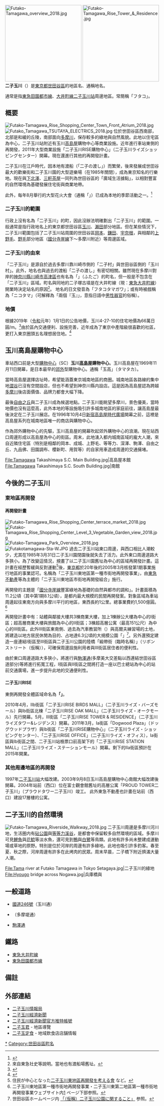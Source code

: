 [[File:Futako-Tamagawa_overview_2018.jpg|250px]]
[[File:Futako-Tamagawa_Rise_Tower_&_Residence.jpg|250px]]
'''二子玉川'''（{{jpn|j=二子玉川|hg=ふたこたまがわ|rm=Futako-Tamagawa|f=y}}）是[[東京都|東京都]][[世田谷區|世田谷區]]的地區名、通稱地名。

通常是指[[東急電鐵|東急]][[東急田園都市線|田園都市線]]、[[東急大井町線|大井町線]][[二子玉川站|二子玉川站]]周邊地區。常簡稱「フタコ」。

== 概要 ==
[[File:Futako-Tamagawa_Rise_Shopping_Center_Town_Front_Atrium_2018.jpg|thumb]]
[[File:Futako_Tamagawa_TSUTAYA_ELECTRICS_2018.jpg|thumb]]
位於世田谷區西南部，北部是和緩的丘陵，南部面向[[多摩川|多摩川]]，保存較多的綠地與自然風貌。此地以住宅區為中心，二子玉川站附近有玉川[[高島屋|高島屋]]購物中心等商業設施。近年進行車站東側的再開發，2011年大型商業設施「二子玉川RISE購物中心」（二子玉川ライズショッピングセンター）開幕。現在還進行其他的再開發計畫。

二子玉川在江戶時代，因本地有渡船（「二子の渡し」）而繁榮，後來發展成世田谷最大的歡樂街和二子玉川園的大型遊樂場（在1985年關閉），成為東京知名的行樂地。現在與[[下北澤|下北澤]]、[[三軒茶屋|三軒茶屋]]一同列為世田谷區的「廣域生活據點」，以相對豐富的自然環境為基礎發展住宅街與商業地帶。

此外，每年8月舉行的大型花火大會（通稱「{{link-ja|多摩川花火大會 (世田谷區、川崎市)|多摩川花火大会 (世田谷区・川崎市)|二子玉川花火大會}}」）已成為本地的季節活動之一。<ref>{{Cite web |url=http://www.tamagawa-hanabi.com/ |title=花火大會已从2018年起连续两年于10月举行 |accessdate=2019-10-04 |archive-date=2020-11-01 |archive-url=https://web.archive.org/web/20201101073347/http://www.tamagawa-hanabi.com/ |dead-url=no }}</ref>

=== 二子玉川的範圍 ===
行政上沒有名為「二子玉川」的町，因此沒辦法明確劃出「二子玉川」的範圍。一般通常是指行政地名上的東京都世田谷區[[玉川_(世田谷區)|玉川]]、[[瀨田_(世田谷區、川崎市)|瀨田]]部分地區。但在某些情況下，二子玉川範圍包括了二子玉川站周圍的世田谷區[[岡本_(世田谷區)|岡本]]、[[鎌田_(世田谷區)|鎌田]]、[[宇奈根|宇奈根]]，與相鄰的[[上野毛|上野毛]]、[[野毛_(世田谷區)|野毛]]部分地區（[[武藏野台地|國分寺崖線]]下～多摩川附近）等周邊區域。

=== 二子玉川的由來 ===
「二子玉川」是源自於過去多摩川靠川崎市側的「二子村」與世田谷區側的「玉川村」。此外，地名也與過去的渡船「二子の渡し」有密切相關。雖然現在多摩川對岸的[[神奈川縣|神奈川縣]][[川崎市|川崎市]][[高津區|高津區]]也有名為「{{link-ja|二子|二子}}」（ふたご）的町名，但一般是不包含在「二子玉川」區域。町名與同地的二子塚古墳是{{link-ja|目黑蒲田電鐵|目黒蒲田電鉄}}在大井町線（現：[[東急大井町線|東急大井町線]]）開業時決定站名的原因<ref>來自東急社史等說明。當地也有{{link-ja|二子渡船|二子の渡し}}渡船場舊址。</ref>。
地名的日文發音為「フタコタマガワ」；或有時被戲稱為「ニコタマ」（可解釋為「兩個『玉』」，意指日語中[[睪丸|男性器官]]的俗稱）。

=== 地價 ===
根據2019年（[[令和|令和]]元年）1月1日的公告地價，玉川4-27-10的住宅地價為66萬日圓/m{{sup|2}}。<ref>{{Cite web |url=http://www.land.mlit.go.jp/landPrice/AriaServlet?MOD=2&TYP=0 |title=国土交通省地価公示・都道府県地価調査 |accessdate=2014-11-08 |archive-date=2014-10-06 |archive-url=https://web.archive.org/web/20141006081829/http://www.land.mlit.go.jp/landPrice/AriaServlet?MOD=2&TYP=0 |dead-url=no }}</ref>由於區內交通便利、設施完善，近年成為了東京中產階級很喜歡的社區，更打入東京圈頭五名理想居住地。<ref>{{cite news |author1=陳俊偉 |title=東京寧謐角落二子玉川 建築、品味與消費的優雅三角 |url=https://ol.mingpao.com/php/cultureleisure3.php?nodeid=1501783610250&subcate=travel&issue=20170804 |accessdate=2018-10-10 |work=明報 |date=2017-08-04 |archive-date=2018-10-10 |archive-url=https://web.archive.org/web/20181010174256/https://ol.mingpao.com/php/cultureleisure3.php?nodeid=1501783610250&subcate=travel&issue=20170804 |dead-url=no }}</ref>

== 玉川高島屋購物中心 ==
車站西口前是大型[[購物中心|購物中心]]（SC）'''玉川[[高島屋|高島屋]]購物中心'''。玉川高島屋在1969年11月11日開幕，是日本最早的[[郊外|郊外]]型購物中心。通稱「玉高」（タマタカ）。

當時高島屋選擇店址時，希望能涵蓋東京城南地區的商圏。城南地區各路線的集中地[[澀谷|澀谷]]已沒有空間設店，但也不希望到神奈川縣内設店。這是因為高島屋認為跨越[[多摩川|多摩川]]後店面價值、品牌力都會大幅下降。

最後[[自由之丘|自由之丘]]與二子玉川成為候選地點。二子玉川能眺望多摩川，景色優美，當時地價也沒有這麼高，此外本地的{{link-ja|二子玉川園|二子玉川園}}等設施吸引許多城南地區的家庭前往，讓高島屋最後決定在二子玉川展店。在1996年10月4日[[高島屋時代廣場|新宿高島屋時代廣場]]開幕之前，這裡是高島屋系列在城南地區唯一的商店與購物中心。

作為郊外購物中心的先驅，玉川高島屋的開幕吹起郊外購物中心的浪潮。現在站西口周邊形成以高島屋為中心的街區。周末，此地湧入都内城南區域的龐大人潮，來自近隣住宅區（特別是相鄰的岡本、成城、上野毛、等等力、深澤、駒澤、自由之丘、九品佛、田園調布、櫻新町、用賀等）的自家用車造成周邊的交通擁堵。
<gallery>
File:Tamagawa Takashimaya S.C. Main Building.jpg|高島屋本館
File:Tamagawa Takashimaya S.C. South Building.jpg|南館
</gallery>

== 今後的二子玉川 ==
=== 東地區再開發 ===
==== 再開發計畫 ====
[[File:Futako-Tamagawa_Rise_Shopping_Center_terrace_market_2018.jpg|thumb]]
[[File:Futako-Tamagawa_Rise_Shopping_Center_Level_3_Vegetable_Garden_view_2018.jpg|thumb]]
[[File:Futako-Tamagawa_Park_Overview_2018.jpg|thumb]]
[[File:Futakotamagawa-Sta-W.JPG|thumb]]
過去二子玉川站東口周邊，與西口相比人潮較少，尤其在1985年3月31日二子玉川園閉園後就失去了活力。此外東口周邊道路大多狹小。為了改變這情況，規畫了以二子玉川園舊址為中心的區域再開發計畫。這計畫在經歷暫緩與反對運動<ref>住民が中心となった[http://www.futakotown.net/index.php 二子玉川東地區再開發を考える會] {{Wayback|url=http://www.futakotown.net/index.php |date=20141108084945 }}など。</ref>後，[[東京都|東京都]]於20年後的2005年3月核發第1期事業施行地區的事業認可。名稱為「二子玉川東地區第一種市街地再開發事業」，由[[東急不動產|東急不動產]]等為主體的「二子玉川東地區市街地再開發組合」施行。

再開發的主題是「[[國分寺崖線|國分寺崖線]]豐富綠地為基礎的自然與都市的調和」。計畫面積為11.2公頃（其中第1期8.1公頃），是都内最大規模的民間再開發案。對象區域為車站周邊起往東南方向與多摩川平行的地區，東西長約1公里。總事業費約1,500億圓。<ref>二子玉川東地區第一種市街地再開發事業・二子玉川東第二地區第一種市街地再開發事業ウェブサイト内[http://www.futakotamagawa-rise.com/future01.html] {{Wayback|url=http://www.futakotamagawa-rise.com/future01.html |date=20181128122723 }}ページ下部参照。</ref>

再開發計畫中有：站體與鄰接大樓共3棟商業大樓，加上1棟辦公大樓為中心的I街區；超高層商業大樓與旅館為中心的II街區；3棟超高層公寓（最高151公尺）為中心的III街區。此外III街區東南側、過去為汽車教習所（{{link-ja|東急自動車學校|東急自動車学校}}）與高爾夫練習場的土地，將建造以地方居民休閒為目的、占地達6.3公頃的大規模公園「{{link-ja|二子玉川公園|二子玉川公園}}」<ref>世田谷區ホームページ内 [http://www.city.setagaya.tokyo.jp/030/d00021036.html 「（仮稱）二子玉川公園に関すること」] {{Wayback|url=http://www.city.setagaya.tokyo.jp/030/d00021036.html |date=20120512110123 }}参照。</ref>。另外還預定建造一座連結I街區至III街區與二子玉川公園的陸橋「緞帶街（臨時名稱）」（リボンストリート（仮稱）），可確保周邊設施利用者與III街區居住者的便利性。

由於東口周邊道路大多狹小，將進行{{link-ja|東京都道11號大田調布線|東京都道11号大田調布線|多摩堤通}}與[[東京都道416號古川橋二子玉川線|駒澤通]](多摩美大交差點以西連結世田谷區道部分)等將進行拓寬工程，I街區與II街區之間將打造一座以巴士總站為中心的站前交通廣場，進一步提升此地的交通便利性。

==== 二子玉川RISE ====
東側再開發全體區域命名為'''「{{link-ja|二子玉川RISE|二子玉川ライズ}}」'''。

2010年4月，IIb街區「二子玉川RISE BIRDS MALL」（二子玉川ライズ・バーズモール）與Ⅰb街區北棟「二子玉川RISE OAK MALL」（二子玉川ライズ・オークモール）先行開幕。5月，III街區「二子玉川RISE TOWER & RESIDENCE」（二子玉川ライズタワー&レジデンス）開幕。2011年3月，Ia街區「Dogwood Plaza」（ドッグウッドプラザ）與Ib街區「二子玉川RISE購物中心」（二子玉川ライズ・ショッピングセンター）、「二子玉川RISE OFFICE」（二子玉川ライズ・オフィス），Ⅰa街區與Ⅰb街區之間、二子玉川站檢票口前高架下的「二子玉川RISE STATION MALL」（二子玉川ライズ・ステーションモール）開幕。剩下的IIa街區預計在2015年開業。

=== 其他周邊地區的再開發 ===
1997年[[二子玉川站|二子玉川站]]大幅改建。2003年9月8日玉川高島屋購物中心南館大幅改建後開幕。2004年站前（西口）位在富士觀會館舊址的高層公寓「PROUD TOWER二子玉川」（プラウドタワー二子玉川）竣工。
此外東急不動產也計畫在站前（西口）建設17層樓的公寓。

== 二子玉川的自然環境 ==
[[File:Futako-Tamagawa_Riverside_Walkway_2018.jpg|thumb]]
二子玉川周邊是多摩川河川地，生活圏内有[[砧公園|砧公園]]與[[等等力溪谷|等等力溪谷]]，是都會中保留較多自然環境的區域。多摩川可見[[鯉魚|鯉魚]]與[[花鯰|花鯰]]等淡水魚，還可見到[[鴨|鴨]]與[[白鹭属|白鷺]]等鳥類。此地有許多尚未整建成運動場或草地的原野。特別是位於河岸的{{link-ja|兵庫島公園|兵庫島公園}}周邊有許多綠地。此地也吸引許多釣客。春至夏、秋之際，河岸周邊有許多在此烤肉的民眾。周末早晨，二子橋下附近擠滿大量人潮。
<gallery>
File:Tama river at Futako Tamagawa in Tokyo Setagaya.jpg|二子玉川的綠地
File:Hyougo bridge across Nogawa.jpg|兵庫橋與{{link-ja|野川 (東京都)|野川 (東京都)|野川}}
</gallery>

== 一般道路 ==
* [[國道246號|國道246號]]（玉川通）
* {{link-ja|東京都道11號大田調布線|東京都道11号大田調布線}}（多摩堤通）
* [[東京都道416號古川橋二子玉川線|駒澤通]]

== 鐵路 ==
* [[東急大井町線|東急大井町線]]
* [[東急田園都市線|東急田園都市線]]

== 備註 ==
{{Reflist}}

== 外部連結 ==
* [https://web.archive.org/web/20130704071559/http://futako-info.com/ 二子玉川情報局]
* [http://nikotama.keizai.biz/ 二子玉川經濟新聞]{{Wayback|url=http://nikotama.keizai.biz/ |date=20201115060824 }}
* [http://twitter.com/#!/Nikokei/ 二子玉川經濟新聞官方推特帳號]{{Wayback|url=http://twitter.com/#!/Nikokei/ |date=20151208172022 }}
* [http://www.nikotama-kun.jp/ 二子玉君]{{Wayback|url=http://www.nikotama-kun.jp/ |date=20201029075428 }} - 地區導覽
* [http://ameblo.jp/nikotamacafe/ 二子玉定食]{{Wayback|url=http://ameblo.jp/nikotamacafe/ |date=20161021021157 }} - 地域飲食店店舗情報

{{東京23區之地域}}
{{DEFAULTSORT:Futakotamagawa}}
[[Category:二子玉川|*]]
[[Category:世田谷區町名|Category:世田谷區町名]]